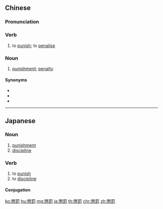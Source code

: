 {{also|惩罚}}
==Chinese==
{{zh-forms|s=惩罚}}

===Pronunciation===
{{zh-pron
|m=chéngfá
|c=cing4 fat6
|mn=têng-hoa̍t
|ma=Zh-chéngfá.ogg
|cat=v,n
}}

===Verb===
{{zh-verb}}

# to [[punish]]; to [[penalise]]

===Noun===
{{zh-noun}}

# [[punishment]]; [[penalty]]

====Synonyms====
* {{zh-l|懲辦}}
* {{zh-l|懲治}}
* {{zh-l|處罰}}

{{zh-cat|Advanced}}

----

==Japanese==
{{ja-kanjitab|ちょう|ばつ|yomi=on}}

===Noun===
{{ja-noun|ちょうばつ}}

# [[punishment]]
# [[discipline]]

===Verb===
{{ja-verb-suru|ちょうばつ}}

# to [[punish]]
# to [[discipline]]

====Conjugation====
{{ja-suru|ちょうばつ}}

[[ko:懲罰]]
[[hu:懲罰]]
[[mg:懲罰]]
[[ja:懲罰]]
[[th:懲罰]]
[[chr:懲罰]]
[[zh:懲罰]]